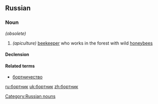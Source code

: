 ==Russian==
[[Category:Russian nouns]]
===Noun===
{{infl|ru|noun|head=бортник|sc=Cyrl|tr=bórtnik|g=m}} ''(obsolete)''

#''(apiculture)'' [[beekeeper]] who works in the forest with wild [[honeybee]]s

====Declension====
{{ru-noun-anim-vel-1||бо́ртник}}

====Related terms====
*[[бортничество]]

[[ru:бортник]]
[[uk:бортник]]
[[zh:бортник]]